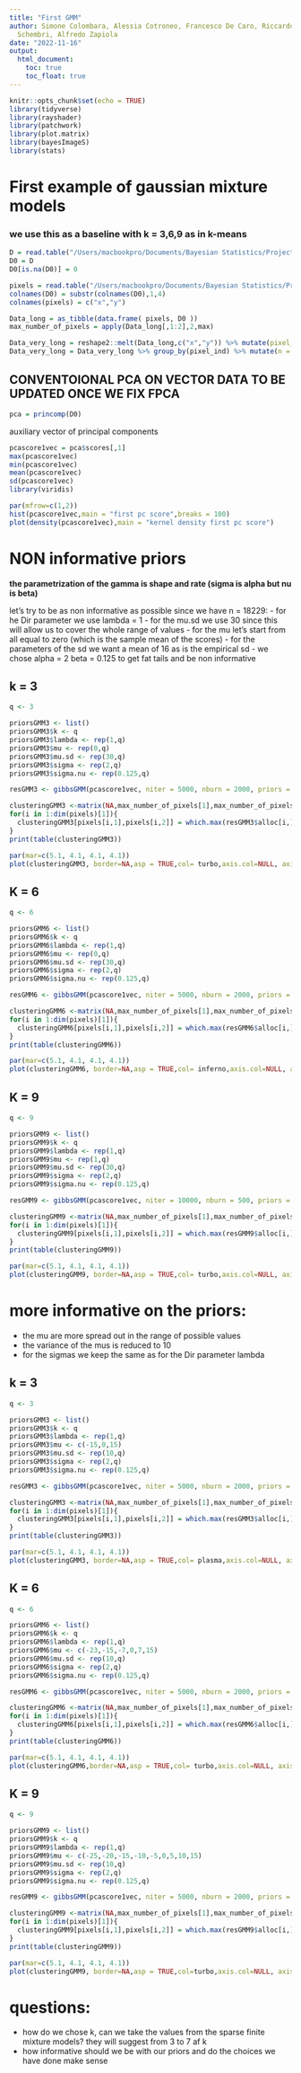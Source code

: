 ```yaml
---
title: "First GMM"
author: Simone Colombara, Alessia Cotroneo, Francesco De Caro, Riccardo Morandi, Chiara
  Schembri, Alfredo Zapiola
date: "2022-11-16"
output: 
  html_document:
    toc: true
    toc_float: true
---
```


```r
knitr::opts_chunk$set(echo = TRUE)
library(tidyverse)
library(rayshader)
library(patchwork)
library(plot.matrix)
library(bayesImageS)
library(stats)
```

# First example of gaussian mixture models
### we use this as a baseline with k = 3,6,9 as in k-means

```r
D = read.table("/Users/macbookpro/Documents/Bayesian Statistics/Project/Raw_data/LIPIDI/78 variabili/101_lipidi-PreProcessed-IM-Step1-Step2-Step4-Step5-101.txt")
D0 = D
D0[is.na(D0)] = 0

pixels = read.table("/Users/macbookpro/Documents/Bayesian Statistics/Project/Raw_data/LIPIDI/78 variabili/101_lipidi-PreProcessed-XYCoordinates-Step1-Step2-Step4-Step5-101.txt")
colnames(D0) = substr(colnames(D0),1,4)
colnames(pixels) = c("x","y")

Data_long = as_tibble(data.frame( pixels, D0 ))
max_number_of_pixels = apply(Data_long[,1:2],2,max)

Data_very_long = reshape2::melt(Data_long,c("x","y")) %>% mutate(pixel_ind = paste0(x,"_",y), value_ind = rep(1:nrow(Data_long),ncol(D0)))
Data_very_long = Data_very_long %>% group_by(pixel_ind) %>% mutate(n = row_number()) %>% ungroup() %>% mutate(mz = as.numeric(substr(variable,2,4)))
```

## CONVENTOIONAL PCA ON VECTOR DATA TO BE UPDATED ONCE WE FIX FPCA

```r
pca = princomp(D0)
```

auxiliary vector of principal components

```r
pcascore1vec = pca$scores[,1]
max(pcascore1vec)
min(pcascore1vec)
mean(pcascore1vec)
sd(pcascore1vec)
library(viridis)
```

```r
par(mfrow=c(1,2))
hist(pcascore1vec,main = "first pc score",breaks = 100)
plot(density(pcascore1vec),main = "kernel density first pc score")
```

# NON informative priors

**the parametrization of the gamma is shape and rate (sigma is alpha but nu is beta)** 

let's try to be as non informative as possible since we have n = 18229:
- for he Dir parameter we use lambda = 1
- for the mu.sd we use 30 since this will allow us to cover the whole range of values
- for the mu let's start from all equal to zero (which is the sample mean of the scores)
- for the parameters of the sd we want a mean of 16 as is the empirical sd 
- we chose alpha = 2 beta = 0.125 to get fat tails and be non informative

## k = 3

```r
q <- 3

priorsGMM3 <- list()
priorsGMM3$k <- q
priorsGMM3$lambda <- rep(1,q)
priorsGMM3$mu <- rep(0,q)
priorsGMM3$mu.sd <- rep(30,q)
priorsGMM3$sigma <- rep(2,q)
priorsGMM3$sigma.nu <- rep(0.125,q)

resGMM3 <- gibbsGMM(pcascore1vec, niter = 5000, nburn = 2000, priors = priorsGMM3)

clusteringGMM3 <-matrix(NA,max_number_of_pixels[1],max_number_of_pixels[2])
for(i in 1:dim(pixels)[1]){
  clusteringGMM3[pixels[i,1],pixels[i,2]] = which.max(resGMM3$alloc[i,])
}
print(table(clusteringGMM3))
```

```r
par(mar=c(5.1, 4.1, 4.1, 4.1))
plot(clusteringGMM3, border=NA,asp = TRUE,col= turbo,axis.col=NULL, axis.row=NULL, xlab='', ylab='',key = NULL)
```


## K = 6

```r
q <- 6

priorsGMM6 <- list()
priorsGMM6$k <- q
priorsGMM6$lambda <- rep(1,q)
priorsGMM6$mu <- rep(0,q)
priorsGMM6$mu.sd <- rep(30,q)
priorsGMM6$sigma <- rep(2,q)
priorsGMM6$sigma.nu <- rep(0.125,q)

resGMM6 <- gibbsGMM(pcascore1vec, niter = 5000, nburn = 2000, priors = priorsGMM6)

clusteringGMM6 <-matrix(NA,max_number_of_pixels[1],max_number_of_pixels[2])
for(i in 1:dim(pixels)[1]){
  clusteringGMM6[pixels[i,1],pixels[i,2]] = which.max(resGMM6$alloc[i,])
}
print(table(clusteringGMM6))
```


```r
par(mar=c(5.1, 4.1, 4.1, 4.1))
plot(clusteringGMM6, border=NA,asp = TRUE,col= inferno,axis.col=NULL, axis.row=NULL, xlab='', ylab='',key = NULL)
```


## K = 9

```r
q <- 9

priorsGMM9 <- list()
priorsGMM9$k <- q
priorsGMM9$lambda <- rep(1,q)
priorsGMM9$mu <- rep(1,q)
priorsGMM9$mu.sd <- rep(30,q)
priorsGMM9$sigma <- rep(2,q)
priorsGMM9$sigma.nu <- rep(0.125,q)

resGMM9 <- gibbsGMM(pcascore1vec, niter = 10000, nburn = 500, priors = priorsGMM9)

clusteringGMM9 <-matrix(NA,max_number_of_pixels[1],max_number_of_pixels[2])
for(i in 1:dim(pixels)[1]){
  clusteringGMM9[pixels[i,1],pixels[i,2]] = which.max(resGMM9$alloc[i,])
}
print(table(clusteringGMM9))
```


```r
par(mar=c(5.1, 4.1, 4.1, 4.1))
plot(clusteringGMM9, border=NA,asp = TRUE,col= turbo,axis.col=NULL, axis.row=NULL, xlab='', ylab='',key = NULL)
```

# more informative on the priors:
- the mu are more spread out in the range of possible values 
- the variance of the mus is reduced to 10
- for the sigmas we keep the same as for the Dir parameter lambda


## k = 3

```r
q <- 3

priorsGMM3 <- list()
priorsGMM3$k <- q
priorsGMM3$lambda <- rep(1,q)
priorsGMM3$mu <- c(-15,0,15)
priorsGMM3$mu.sd <- rep(10,q)
priorsGMM3$sigma <- rep(2,q)
priorsGMM3$sigma.nu <- rep(0.125,q)

resGMM3 <- gibbsGMM(pcascore1vec, niter = 5000, nburn = 2000, priors = priorsGMM3)

clusteringGMM3 <-matrix(NA,max_number_of_pixels[1],max_number_of_pixels[2])
for(i in 1:dim(pixels)[1]){
  clusteringGMM3[pixels[i,1],pixels[i,2]] = which.max(resGMM3$alloc[i,])
}
print(table(clusteringGMM3))
```

```r
par(mar=c(5.1, 4.1, 4.1, 4.1))
plot(clusteringGMM3, border=NA,asp = TRUE,col= plasma,axis.col=NULL, axis.row=NULL, xlab='', ylab='',key = NULL)
```


## K = 6

```r
q <- 6

priorsGMM6 <- list()
priorsGMM6$k <- q
priorsGMM6$lambda <- rep(1,q)
priorsGMM6$mu <- c(-23,-15,-7,0,7,15)
priorsGMM6$mu.sd <- rep(10,q)
priorsGMM6$sigma <- rep(2,q)
priorsGMM6$sigma.nu <- rep(0.125,q)

resGMM6 <- gibbsGMM(pcascore1vec, niter = 5000, nburn = 2000, priors = priorsGMM6)

clusteringGMM6 <-matrix(NA,max_number_of_pixels[1],max_number_of_pixels[2])
for(i in 1:dim(pixels)[1]){
  clusteringGMM6[pixels[i,1],pixels[i,2]] = which.max(resGMM6$alloc[i,])
}
print(table(clusteringGMM6))
```


```r
par(mar=c(5.1, 4.1, 4.1, 4.1))
plot(clusteringGMM6,border=NA,asp = TRUE,col= turbo,axis.col=NULL, axis.row=NULL, xlab='', ylab='',key = NULL)
```


## K = 9

```r
q <- 9

priorsGMM9 <- list()
priorsGMM9$k <- q
priorsGMM9$lambda <- rep(1,q)
priorsGMM9$mu <- c(-25,-20,-15,-10,-5,0,5,10,15)
priorsGMM9$mu.sd <- rep(10,q)
priorsGMM9$sigma <- rep(2,q)
priorsGMM9$sigma.nu <- rep(0.125,q)

resGMM9 <- gibbsGMM(pcascore1vec, niter = 5000, nburn = 2000, priors = priorsGMM9)

clusteringGMM9 <-matrix(NA,max_number_of_pixels[1],max_number_of_pixels[2])
for(i in 1:dim(pixels)[1]){
  clusteringGMM9[pixels[i,1],pixels[i,2]] = which.max(resGMM9$alloc[i,])
}
print(table(clusteringGMM9))
```


```r
par(mar=c(5.1, 4.1, 4.1, 4.1))
plot(clusteringGMM9, border=NA,asp = TRUE,col=turbo,axis.col=NULL, axis.row=NULL, xlab='', ylab='',key = NULL)
```

# questions:

- how do we chose k, can we take the values from the sparse finite mixture models? they will suggest from 3 to 7 af k
- how informative should we be with our priors and do the choices we have done make sense




